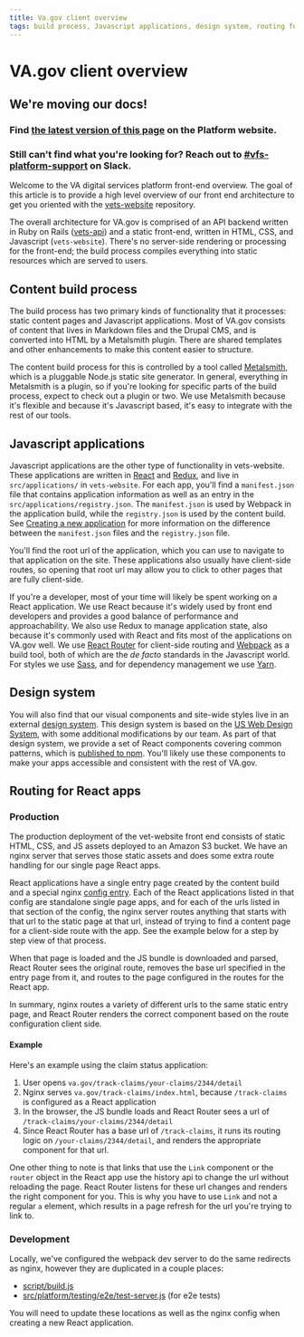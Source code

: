 ```yaml
---
title: Va.gov client overview
tags: build process, Javascript applications, design system, routing for react apps, react on static content pages
---
```


# VA.gov client overview

<div class="deprecation-message">
    <h2>We're moving our docs!</h2>
    <h3>Find <a href="https://depo-platform-documentation.scrollhelp.site/developer-docs/Frontend-architecture.1855324196.html">the latest version of this page</a> on the Platform website.</h3>
    <h3>Still can't find what you're looking for? Reach out to <a href="https://dsva.slack.com/archives/CBU0KDSB1">#vfs-platform-support</a> on Slack.</h3>
</div>

Welcome to the VA digital services platform front-end overview. The goal of this article is to provide a high level overview of our front end architecture to get you oriented with the [vets-website](https://github.com/department-of-veterans-affairs/vets-website) repository.

The overall architecture for VA.gov is comprised of an API backend written in Ruby on Rails ([vets-api](https://github.com/department-of-veterans-affairs/vets-api)) and a static front-end, written in HTML, CSS, and Javascript (`vets-website`). There's no server-side rendering or processing for the front-end; the build process compiles everything into static resources which are served to users.

## Content build process

The build process has two primary kinds of functionality that it processes: static content pages and Javascript applications. Most of VA.gov consists of content that lives in Markdown files and the Drupal CMS, and is converted into HTML by a Metalsmith plugin. There are shared templates and other enhancements to make this content easier to structure.

The content build process for this is controlled by a tool called [Metalsmith](http://www.metalsmith.io/), which is a pluggable Node.js static site generator. In general, everything in Metalsmith is a plugin, so if you're looking for specific parts of the build process, expect to check out a plugin or two. We use Metalsmith because it's flexible and because it's Javascript based, it's easy to integrate with the rest of our tools.

## Javascript applications

Javascript applications are the other type of functionality in vets-website. These applications are written in [React](https://reactjs.org/) and [Redux](https://redux.js.org/), and live in `src/applications/` in `vets-website`. For each app, you'll find a `manifest.json` file that contains application information as well as an entry in the `src/applications/registry.json`.  The `manifest.json` is used by Webpack in the application build, while the `registry.json` is used by the content build. See [Creating a new application](/veteran-facing-services-tools/getting-started/common-tasks/new-application/#manual-set-up) for more information on the difference between the `manifest.json` files and the `registry.json` file.

You'll find the root url of the application, which you can use to navigate to that application on the site. These applications also usually have client-side routes, so opening that root url may allow you to click to other pages that are fully client-side.

If you're a developer, most of your time will likely be spent working on a React application. We use React because it's widely used by front end developers and provides a good balance of performance and approachability. We also use Redux to manage application state, also because it's commonly used with React and fits most of the applications on VA.gov well. We use [React Router](https://reacttraining.com/react-router/) for client-side routing and [Webpack](https://webpack.js.org/) as a build tool, both of which are the *de facto* standards in the Javascript world. For styles we use [Sass](https://sass-lang.com/), and for dependency management we use [Yarn](https://yarnpkg.com/en/).

## Design system

You will also find that our visual components and site-wide styles live in an external [design system](https://department-of-veterans-affairs.github.io/design-system/). This design system is based on the [US Web Design System](https://designsystem.digital.gov/), with some additional modifications by our team. As part of that design system, we provide a set of React components covering common patterns, which is [published to npm](https://www.npmjs.com/package/@department-of-veterans-affairs/formation). You'll likely use these components to make your apps accessible and consistent with the rest of VA.gov.

## Routing for React apps

### Production
The production deployment of the vet-website front end consists of static HTML, CSS, and JS assets deployed to an Amazon S3 bucket. We have an nginx server that serves those static assets and does some extra route handling for our single page React apps.

React applications have a single entry page created by the content build and a special nginx [config entry](https://github.com/department-of-veterans-affairs/devops/blob/master/ansible/deployment/config/revproxy-vetsgov/vars/react_routes.yml). Each of the React applications listed in that config are standalone single page apps, and for each of the urls listed in that section of the config, the nginx server routes anything that starts with that url to the static page at that url, instead of trying to find a content page for a client-side route with the app. See the example below for a step by step view of that process.

When that page is loaded and the JS bundle is downloaded and parsed, React Router sees the original route, removes the base url specified in the entry page from it, and routes to the page configured in the routes for the React app.

In summary, nginx routes a variety of different urls to the same static entry page, and React Router renders the correct component based on the route configuration client side.

#### Example

Here's an example using the claim status application:

1. User opens `va.gov/track-claims/your-claims/2344/detail`
2. Nginx serves `va.gov/track-claims/index.html`, because `/track-claims` is configured as a React application
3. In the browser, the JS bundle loads and React Router sees a url of `/track-claims/your-claims/2344/detail`
4. Since React Router has a base url of `/track-claims`, it runs its routing logic on `/your-claims/2344/detail`, and renders the appropriate component for that url.

One other thing to note is that links that use the `Link` component or the `router` object in the React app use the history api to change the url without reloading the page. React Router listens for these url changes and renders the right component for you. This is why you have to use `Link` and not a regular `a` element, which results in a page refresh for the url you're trying to link to.

### Development

Locally, we've configured the webpack dev server to do the same redirects as nginx, however they are duplicated in a couple places:

- [script/build.js](https://github.com/department-of-veterans-affairs/vets-website/blob/main/script/build.js)
- [src/platform/testing/e2e/test-server.js](https://github.com/department-of-veterans-affairs/vets-website/blob/main/src/platform/testing/e2e/test-server.js) (for e2e tests)

You will need to update these locations as well as the nginx config when creating a new React application.

